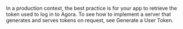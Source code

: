 <PlatformWrapper platform="web">

In a production context, the best practice is for your app to retrieve the token used to log in to Agora. To see how to implement a server that generates and serves tokens on request, see <Link to="../develop/generate-user-tokens?platform={{platform.PATH}}">Generate a User Token</Link>.

</PlatformWrapper>
